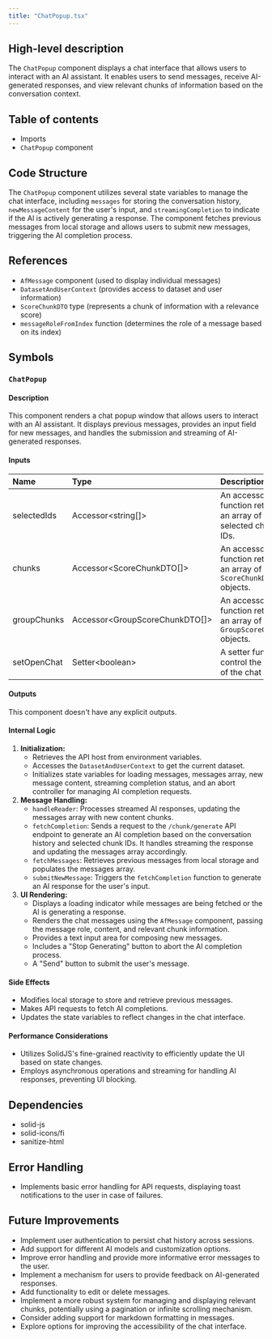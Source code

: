 ```yaml
---
title: "ChatPopup.tsx"
---
```


## High-level description
The `ChatPopup` component displays a chat interface that allows users to interact with an AI assistant. It enables users to send messages, receive AI-generated responses, and view relevant chunks of information based on the conversation context.

## Table of contents
- Imports
- `ChatPopup` component

## Code Structure
The `ChatPopup` component utilizes several state variables to manage the chat interface, including `messages` for storing the conversation history, `newMessageContent` for the user's input, and `streamingCompletion` to indicate if the AI is actively generating a response. The component fetches previous messages from local storage and allows users to submit new messages, triggering the AI completion process.

## References
- `AfMessage` component (used to display individual messages)
- `DatasetAndUserContext` (provides access to dataset and user information)
- `ScoreChunkDTO` type (represents a chunk of information with a relevance score)
- `messageRoleFromIndex` function (determines the role of a message based on its index)

## Symbols

### `ChatPopup`
#### Description
This component renders a chat popup window that allows users to interact with an AI assistant. It displays previous messages, provides an input field for new messages, and handles the submission and streaming of AI-generated responses.

#### Inputs
| Name | Type | Description |
|:-----|:-----|:------------|
| selectedIds | Accessor&lt;string[]&gt; | An accessor function returning an array of selected chunk IDs. |
| chunks | Accessor&lt;ScoreChunkDTO[]&gt; | An accessor function returning an array of `ScoreChunkDTO` objects. |
| groupChunks | Accessor&lt;GroupScoreChunkDTO[]&gt; | An accessor function returning an array of `GroupScoreChunkDTO` objects. |
| setOpenChat | Setter&lt;boolean&gt; | A setter function to control the visibility of the chat popup. |

#### Outputs
This component doesn't have any explicit outputs.

#### Internal Logic
1. **Initialization:**
   - Retrieves the API host from environment variables.
   - Accesses the `DatasetAndUserContext` to get the current dataset.
   - Initializes state variables for loading messages, messages array, new message content, streaming completion status, and an abort controller for managing AI completion requests.
2. **Message Handling:**
   - `handleReader`: Processes streamed AI responses, updating the messages array with new content chunks.
   - `fetchCompletion`: Sends a request to the `/chunk/generate` API endpoint to generate an AI completion based on the conversation history and selected chunk IDs. It handles streaming the response and updating the messages array accordingly.
   - `fetchMessages`: Retrieves previous messages from local storage and populates the messages array.
   - `submitNewMessage`: Triggers the `fetchCompletion` function to generate an AI response for the user's input.
3. **UI Rendering:**
   - Displays a loading indicator while messages are being fetched or the AI is generating a response.
   - Renders the chat messages using the `AfMessage` component, passing the message role, content, and relevant chunk information.
   - Provides a text input area for composing new messages.
   - Includes a "Stop Generating" button to abort the AI completion process.
   - A "Send" button to submit the user's message.

#### Side Effects
- Modifies local storage to store and retrieve previous messages.
- Makes API requests to fetch AI completions.
- Updates the state variables to reflect changes in the chat interface.

#### Performance Considerations
- Utilizes SolidJS's fine-grained reactivity to efficiently update the UI based on state changes.
- Employs asynchronous operations and streaming for handling AI responses, preventing UI blocking.

## Dependencies
- solid-js
- solid-icons/fi
- sanitize-html

## Error Handling
- Implements basic error handling for API requests, displaying toast notifications to the user in case of failures.

## Future Improvements
- Implement user authentication to persist chat history across sessions.
- Add support for different AI models and customization options.
- Improve error handling and provide more informative error messages to the user.
- Implement a mechanism for users to provide feedback on AI-generated responses.
- Add functionality to edit or delete messages.
- Implement a more robust system for managing and displaying relevant chunks, potentially using a pagination or infinite scrolling mechanism.
- Consider adding support for markdown formatting in messages.
- Explore options for improving the accessibility of the chat interface.
